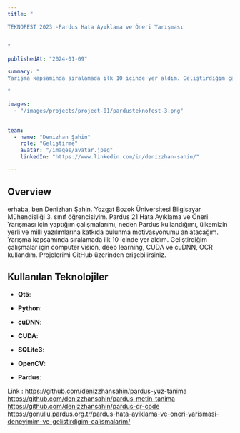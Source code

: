 ```yaml
---
title: "

TEKNOFEST 2023 -Pardus Hata Ayıklama ve Öneri Yarışması


"

publishedAt: "2024-01-09"

summary: "
Yarışma kapsamında sıralamada ilk 10 içinde yer aldım. Geliştirdiğim çalışmalar için computer vision, deep learning, CUDA ve cuDNN, OCR kullandım. Projelerimi GitHub üzerinden erişebilirsiniz.

"

images:
  - "/images/projects/project-01/pardusteknofest-3.png"
  

team:
  - name: "Denizhan Şahin"
    role: "Geliştirme"
    avatar: "/images/avatar.jpeg"
    linkedIn: "https://www.linkedin.com/in/denizzhan-sahin/"

---
```


## Overview

erhaba, ben Denizhan Şahin. Yozgat Bozok Üniversitesi Bilgisayar Mühendisliği 3. sınıf öğrencisiyim. Pardus 21 Hata Ayıklama ve Öneri Yarışması için yaptığım çalışmalarımı, neden Pardus kullandığımı, ülkemizin yerli ve milli yazılımlarına katkıda bulunma motivasyonumu anlatacağım.
Yarışma kapsamında sıralamada ilk 10 içinde yer aldım. Geliştirdiğim çalışmalar için computer vision, deep learning, CUDA ve cuDNN, OCR kullandım. Projelerimi GitHub üzerinden erişebilirsiniz.



## Kullanılan Teknolojiler




- **Qt5**: 
- **Python**: 


- **cuDNN**: 
- **CUDA**: 


- **SQLite3**: 
- **OpenCV**: 

- **Pardus**: 


Link : https://github.com/denizzhansahin/pardus-yuz-tanima
https://github.com/denizzhansahin/pardus-metin-tanima
https://github.com/denizzhansahin/pardus-qr-code
https://gonullu.pardus.org.tr/pardus-hata-ayiklama-ve-oneri-yarismasi-deneyimim-ve-gelistirdigim-calismalarim/

